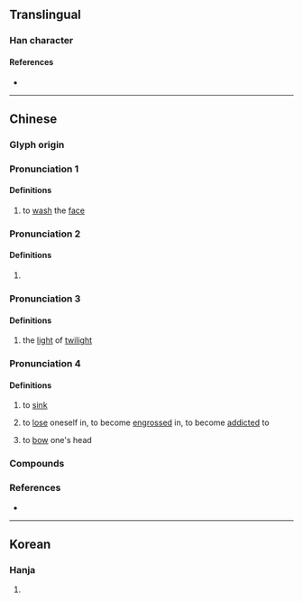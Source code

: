 {{character info}}
{{also|沫}}
==Translingual==

===Han character===
{{Han char|rn=85|rad=水|as=05|sn=8|four=35190|canj=EJD|ids=⿰氵未}}

====References====
* {{Han ref|kx=0612.140|dkj=17236|dj=1006.020|hdz=31578.010|uh=6CAC|ud=27820|bh=AA7A|bd=43642}}

----

==Chinese==

===Glyph origin===
{{Han etym}}

<!--
|c=mui6
-->{{attention|zh}}

===Pronunciation 1===
{{zh-forms|alt=頮,湏,靧}}
{{zh-pron
|m=huì
|oc=2
|cat=v
}}

====Definitions====
{{zh-hanzi}}

# {{lb|zh|classical}} to [[wash]] the [[face]]

===Pronunciation 2===
{{zh-forms}}
{{zh-pron
|m=Mèi
|mc=y
|oc=3+1
|cat=pn
}}

====Definitions====
{{zh-hanzi}}

# {{rfdef|zh}}

===Pronunciation 3===
{{zh-forms}}
{{zh-pron
|m=mèi
|cat=
}}

====Definitions====
{{zh-hanzi}}

# {{zh-obsolete}} the [[light]] of [[twilight]]

===Pronunciation 4===
{{zh-forms|alt=汆}}

{{zh-pron
|md=mê
|mn=bī
|mn-t=bhi7
}}

====Definitions====
{{zh-hanzi}}

# {{lb|zh|Min Nan|Min Dong}} to [[sink]]
# {{lb|zh|Min Nan|Min Dong}} to [[lose]] oneself in, to become [[engrossed]] in, to become [[addicted]] to
# {{lb|zh|Min Dong}} to [[bow]] one's head

===Compounds===
{{zh-der|沬血|洿沬|沬水|沬頭溜}}

===References===
* {{R:twedu|B02050}}

----

==Korean==

===Hanja===
{{ko-hanja|hangeul=매|eumhun=|rv=mae|mr=mae|y=may}}

# {{rfdef|ko|sort=水05}}